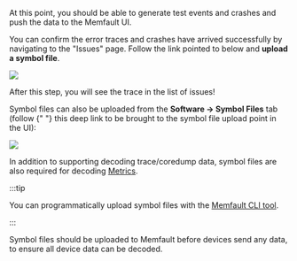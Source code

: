 
At this point, you should be able to generate test events and crashes and push
the data to the Memfault UI.

You can confirm the error traces and crashes have arrived successfully by
navigating to the "Issues" page. Follow the link pointed to below and **upload a
symbol file**.

![](/img/docs/mcu/first-trace.png)

After this step, you will see the trace in the list of issues!

<p>
  Symbol files can also be uploaded from the <b>Software -> Symbol Files</b> tab
  (follow
  <ProjectMagicLink path="/symbol-files?new">
    {" "}
    this deep link
  </ProjectMagicLink> to be brought to the symbol file upload point in the UI):
</p>

![](/img/docs/mcu/upload-symbol-file.png)

In addition to supporting decoding trace/coredump data, symbol files are also
required for decoding [Metrics](/docs/mcu/metrics-api).

:::tip

You can programmatically upload symbol files with the
[Memfault CLI tool](/docs/ci/install-memfault-cli).

:::

Symbol files should be uploaded to Memfault before devices send any data, to
ensure all device data can be decoded.
